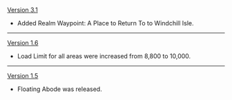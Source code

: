 {{Change History/Header}}
[[Version 3.1]]
* Added Realm Waypoint: A Place to Return To to Windchill Isle.
----
[[Version 1.6]]
* Load Limit for all areas were increased from 8,800 to 10,000.
----
[[Version 1.5]]
* Floating Abode was released.